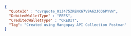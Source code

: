 ```json REST 
{
  "QuoteId" : "cvrquote_01J475ZRENK67V9A62JCQ6PYVW",
  "DebitedWalletType" : "FEES",
  "CreditedWalletType" : "CREDIT",  
  "Tag": "Created using Mangopay API Collection Postman"
}
```